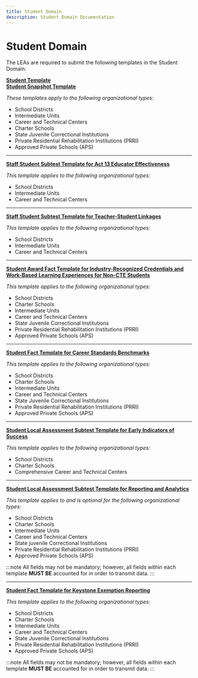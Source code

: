 ```yaml
---
title: Student Domain
description: Student Domain Documentation
---
```


# Student Domain

The LEAs are required to submit the following templates in the Student Domain:

**[Student Template](student.mdx)** <br />
**[Student Snapshot Template](student-snapshot.mdx)**

*These templates apply to the following organizational types:*

- School Districts
- Intermediate Units
- Career and Technical Centers
- Charter Schools
- State Juvenile Correctional Institutions
- Private Residential Rehabilitation Institutions (PRRI)
- Approved Private Schools (APS)

---
**[Staff Student Subtest Template for Act 13 Educator Effectiveness](staff-student-subtest-act-13-educator-effectiveness.mdx)**

*This template applies to the following organizational types:*

- School Districts
- Intermediate Units
- Career and Technical Centers

---
**[Staff Student Subtest Template for Teacher-Student Linkages](staff-student-subtest-teacher-student-linkages.mdx)**

*This template applies to the following organizational types:*

- School Districts
- Intermediate Units
- Career and Technical Centers

---
**[Student Award Fact Template for Industry-Recognized Credentials and Work-Based Learning Experiences for Non-CTE Students](student-award-fact-icn-wbl.mdx)**

*This template applies to the following organizational types:*

- School Districts
- Charter Schools
- Intermediate Units
- Career and Technical Centers
- State Juvenile Correctional Institutions
- Private Residential Rehabilitation Institutions (PRRI)
- Approved Private Schools (APS)

---
**[Student Fact Template for Career Standards Benchmarks](student-fact-career-standards-benchmarks.mdx)**

*This template applies to the following organizational types:*

- School Districts
- Charter Schools
- Intermediate Units
- Career and Technical Centers
- State Juvenile Correctional Institutions
- Private Residential Rehabilitation Institutions (PRRI)
- Approved Private Schools (APS)

---
**[Student Local Assessment Subtest Template for Early Indicators of Success](student-local-assessment-subtest-early-indicators-success.mdx)**

*This template applies to the following organizational types:*

- School Districts
- Charter Schools
- Comprehensive Career and Technical Centers

---
**[Student Local Assessment Subtest Template for Reporting and Analytics](student-local-assessment-subtest-reporting-analytics.mdx)**

*This template applies to and is optional for the following organizational types:*

- School Districts
- Charter Schools
- Intermediate Units
- Career and Technical Centers
- State juvenile Correctional Institutions
- Private Residential Rehabilitation Institutions (PRRI)
- Approved Private Schools (APS)

:::note
All fields may not be mandatory; however, all fields within each template **MUST BE** accounted for in order to transmit data.
:::

---

**[Student Fact Template for Keystone Exemption Reporting](student-fact-keystone-exemption.mdx)**

*This template applies to the following organizational types:*

- School Districts
- Charter Schools
- Intermediate Units
- Career and Technical Centers
- State Juvenile Correctional Institutions
- Private Residential Rehabilitation Institutions (PRRI)
- Approved Private Schools (APS)

:::note
All fields may not be mandatory; however, all fields within each template **MUST BE** accounted for in order to transmit data.
:::